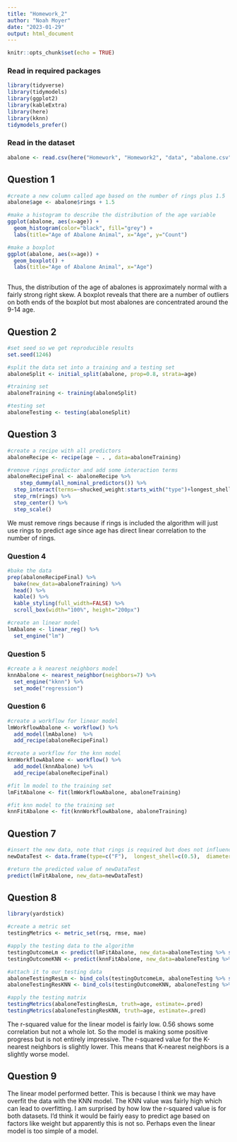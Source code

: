 ```yaml
---
title: "Homework_2"
author: "Noah Moyer"
date: "2023-01-29"
output: html_document
---
```


```r
knitr::opts_chunk$set(echo = TRUE)
```


### Read in required packages
```r
library(tidyverse)
library(tidymodels)
library(ggplot2)
library(kableExtra)
library(here)
library(kknn)
tidymodels_prefer()
```

### Read in the dataset
```r

abalone <- read.csv(here("Homework", "Homework2", "data", "abalone.csv"))

```

## Question 1
```r
#create a new column called age based on the number of rings plus 1.5
abalone$age <- abalone$rings + 1.5

#make a histogram to describe the distribution of the age variable
ggplot(abalone, aes(x=age)) +
  geom_histogram(color="black", fill="grey") +
  labs(title="Age of Abalone Animal", x="Age", y="Count")

#make a boxplot
ggplot(abalone, aes(x=age)) +
  geom_boxplot() +
  labs(title="Age of Abalone Animal", x="Age")
  

```

Thus, the distribution of the age of abalones is approximately normal with a fairly strong right skew. A boxplot reveals that there are a number of outliers on both ends of the boxplot but most abalones are concentrated around the 9-14 age.

## Question 2
```r
#set seed so we get reproducible results
set.seed(1246)

#split the data set into a training and a testing set
abaloneSplit <- initial_split(abalone, prop=0.8, strata=age)

#training set
abaloneTraining <- training(abaloneSplit)

#testing set
abaloneTesting <- testing(abaloneSplit)
```

## Question 3
```r
#create a recipe with all predictors
abaloneRecipe <- recipe(age ~ . , data=abaloneTraining)

#remove rings predictor and add some interaction terms
abaloneRecipeFinal <- abaloneRecipe %>% 
    step_dummy(all_nominal_predictors()) %>% 
  step_interact(terms=~shucked_weight:starts_with("type")+longest_shell:diameter+shucked_weight:shell_weight)  %>% 
  step_rm(rings) %>%
  step_center() %>%
  step_scale()
```

We must remove rings because if rings is included the algorithm will just use rings to predict age since age has direct linear correlation to the number of rings.

### Question 4
```r
#bake the data
prep(abaloneRecipeFinal) %>% 
  bake(new_data=abaloneTraining) %>% 
  head() %>% 
  kable() %>% 
  kable_styling(full_width=FALSE) %>% 
  scroll_box(width="100%", height="200px")

#create an linear model
lmAbalone <- linear_reg() %>% 
  set_engine("lm")
```

### Question 5
```r
#create a k nearest neighbors model
knnAbalone <- nearest_neighbor(neighbors=7) %>% 
  set_engine("kknn") %>% 
  set_mode("regression")
```

### Question 6
```r
#create a workflow for linear model
lmWorkflowAbalone <- workflow() %>% 
  add_model(lmAbalone)  %>% 
  add_recipe(abaloneRecipeFinal)

#create a workflow for the knn model
knnWorkflowAbalone <- workflow() %>% 
  add_model(knnAbalone) %>% 
  add_recipe(abaloneRecipeFinal)

#fit lm model to the training set
lmFitAbalone <- fit(lmWorkflowAbalone, abaloneTraining)

#fit knn model to the training set
knnFitAbalone <- fit(knnWorkflowAbalone, abaloneTraining)
```


## Question 7
```r
#insert the new data, note that rings is required but does not influence the results
newDataTest <- data.frame(type=c("F"),  longest_shell=c(0.5),  diameter=c(0.1),  height=c(.3),   whole_weight=c(4), shucked_weight=c(1),  viscera_weight=c(2),  shell_weight=c(1), rings=c(3))

#return the predicted value of newDataTest
predict(lmFitAbalone, new_data=newDataTest)

```

## Question 8
```r
library(yardstick)

#create a metric set
testingMetrics <- metric_set(rsq, rmse, mae)

#apply the testing data to the algorithm
testingOutcomeLm <- predict(lmFitAbalone, new_data=abaloneTesting %>% select(-age))
testingOutcomeKNN <- predict(knnFitAbalone, new_data=abaloneTesting %>% select(-age))

#attach it to our testing data
abaloneTestingResLm <- bind_cols(testingOutcomeLm, abaloneTesting %>% select(age))
abaloneTestingResKNN <- bind_cols(testingOutcomeKNN, abaloneTesting %>% select(age))

#apply the testing matrix
testingMetrics(abaloneTestingResLm, truth=age, estimate=.pred)
testingMetrics(abaloneTestingResKNN, truth=age, estimate=.pred)
```

The r-squared value for the linear model is fairly low. 0.56 shows some correlation but not a whole lot. So the model is making some positive progress but is not entirely impressive. The r-squared value for the K-nearest neighbors is slightly lower. This means that K-nearest neighbors is a slightly worse model.

## Question 9
The linear model performed better. This is because I think we may have overfit the data with the KNN model. The KNN value was fairly high which can lead to overfitting. I am surprised by how low the r-squared value is for both datasets. I'd think it would be fairly easy to predict age based on factors like weight but apparently this is not so. Perhaps even the linear model is too simple of a model.